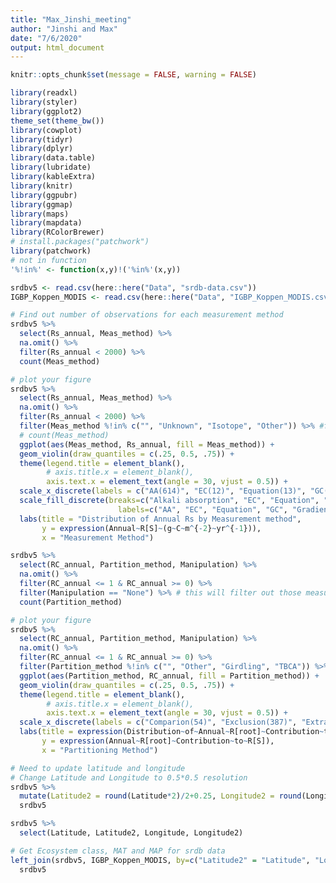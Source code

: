 ```yaml
---
title: "Max_Jinshi_meeting"
author: "Jinshi and Max"
date: "7/6/2020"
output: html_document
---
```


```r
knitr::opts_chunk$set(message = FALSE, warning = FALSE)

library(readxl)
library(styler)
library(ggplot2)
theme_set(theme_bw())
library(cowplot)
library(tidyr)
library(dplyr)
library(data.table)
library(lubridate)
library(kableExtra)
library(knitr)
library(ggpubr)
library(ggmap)
library(maps)
library(mapdata)
library(RColorBrewer)
# install.packages("patchwork")
library(patchwork)
# not in function
'%!in%' <- function(x,y)!('%in%'(x,y))
```


```r
srdbv5 <- read.csv(here::here("Data", "srdb-data.csv"))
IGBP_Koppen_MODIS <- read.csv(here::here("Data", "IGBP_Koppen_MODIS.csv"))
```


```r
# Find out number of observations for each measurement method
srdbv5 %>% 
  select(Rs_annual, Meas_method) %>% 
  na.omit() %>% 
  filter(Rs_annual < 2000) %>% 
  count(Meas_method)

# plot your figure  
srdbv5 %>% 
  select(Rs_annual, Meas_method) %>% 
  na.omit() %>% 
  filter(Rs_annual < 2000) %>% 
  filter(Meas_method %!in% c("", "Unknown", "Isotope", "Other")) %>% #filter those out (not too much data)
  # count(Meas_method)
  ggplot(aes(Meas_method, Rs_annual, fill = Meas_method)) +
  geom_violin(draw_quantiles = c(.25, 0.5, .75)) +
  theme(legend.title = element_blank(),
        # axis.title.x = element_blank(),
        axis.text.x = element_text(angle = 30, vjust = 0.5)) +
  scale_x_discrete(labels = c("AA(614)", "EC(12)", "Equation(13)", "GC(642)", "Gradient(39)", "IRGA(4134)")) +
  scale_fill_discrete(breaks=c("Alkali absorption", "EC", "Equation", "Gas chromatography", "Gradient", "IRGA"),
                        labels=c("AA", "EC", "Equation", "GC", "Gradient", "IRGA")) +
  labs(title = "Distribution of Annual Rs by Measurement method", 
       y = expression(Annual~R[S]~(g~C~m^{-2}~yr^{-1})), 
       x = "Measurement Method")
```


```r
srdbv5 %>% 
  select(RC_annual, Partition_method, Manipulation) %>% 
  na.omit() %>% 
  filter(RC_annual <= 1 & RC_annual >= 0) %>% 
  filter(Manipulation == "None") %>% # this will filter out those measurements with treatment
  count(Partition_method)

# plot your figure
srdbv5 %>% 
  select(RC_annual, Partition_method, Manipulation) %>% 
  na.omit() %>% 
  filter(RC_annual <= 1 & RC_annual >= 0) %>% 
  filter(Partition_method %!in% c("", "Other", "Girdling", "TBCA")) %>% #filter those out (not too much data)
  ggplot(aes(Partition_method, RC_annual, fill = Partition_method)) +
  geom_violin(draw_quantiles = c(.25, 0.5, .75)) +
  theme(legend.title = element_blank(),
        # axis.title.x = element_blank(),
        axis.text.x = element_text(angle = 30, vjust = 0.5)) +
  scale_x_discrete(labels = c("Comparion(54)", "Exclusion(387)", "Extraction(110)", "Isotope(17)", "Model(29)", "Subtraction(57)")) +
  labs(title = expression(Distribution~of~Annual~R[root]~Contribution~to~R[S]~by~Partitioning~Method),
       y = expression(Annual~R[root]~Contribution~to~R[S]),
       x = "Partitioning Method") 
```


```r
# Need to update latitude and longitude
# Change Latitude and Longitude to 0.5*0.5 resolution
srdbv5 %>% 
  mutate(Latitude2 = round(Latitude*2)/2+0.25, Longitude2 = round(Longitude*2)/2+0.25) -> 
  srdbv5

srdbv5 %>% 
  select(Latitude, Latitude2, Longitude, Longitude2)

# Get Ecosystem class, MAT and MAP for srdb data
left_join(srdbv5, IGBP_Koppen_MODIS, by=c("Latitude2" = "Latitude", "Longitude2" = "Longitude")) -> 
  srdbv5
```


